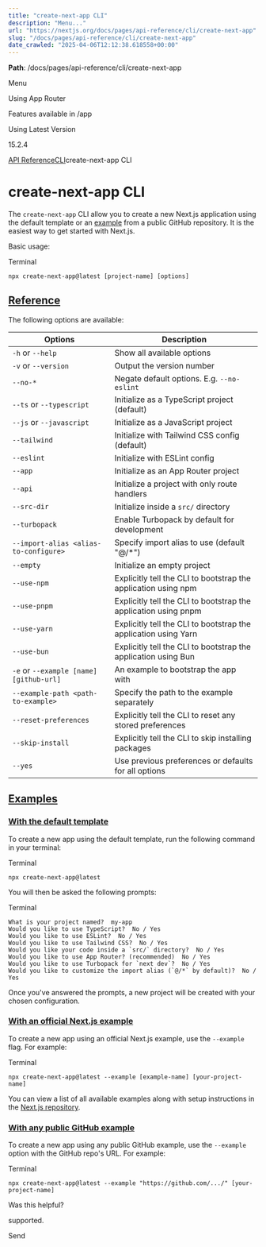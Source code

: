 ---
title: "create-next-app CLI"
description: "Menu..."
url: "https://nextjs.org/docs/pages/api-reference/cli/create-next-app"
slug: "/docs/pages/api-reference/cli/create-next-app"
date_crawled: "2025-04-06T12:12:38.618558+00:00"
---

**Path**: /docs/pages/api-reference/cli/create-next-app

Menu

Using App Router

Features available in /app

Using Latest Version

15.2.4

[API Reference](/docs/pages/api-reference)[CLI](/docs/pages/api-reference/cli)create-next-app CLI

# create-next-app CLI

The `create-next-app` CLI allow you to create a new Next.js application using the default template or an [example](https://github.com/vercel/next.js/tree/canary/examples) from a public GitHub repository. It is the easiest way to get started with Next.js.

Basic usage:

Terminal

```
npx create-next-app@latest [project-name] [options]
```

## [Reference](#reference)

The following options are available:

| Options | Description |
| --- | --- |
| `-h` or `--help` | Show all available options |
| `-v` or `--version` | Output the version number |
| `--no-*` | Negate default options. E.g. `--no-eslint` |
| `--ts` or `--typescript` | Initialize as a TypeScript project (default) |
| `--js` or `--javascript` | Initialize as a JavaScript project |
| `--tailwind` | Initialize with Tailwind CSS config (default) |
| `--eslint` | Initialize with ESLint config |
| `--app` | Initialize as an App Router project |
| `--api` | Initialize a project with only route handlers |
| `--src-dir` | Initialize inside a `src/` directory |
| `--turbopack` | Enable Turbopack by default for development |
| `--import-alias <alias-to-configure>` | Specify import alias to use (default "@/\*") |
| `--empty` | Initialize an empty project |
| `--use-npm` | Explicitly tell the CLI to bootstrap the application using npm |
| `--use-pnpm` | Explicitly tell the CLI to bootstrap the application using pnpm |
| `--use-yarn` | Explicitly tell the CLI to bootstrap the application using Yarn |
| `--use-bun` | Explicitly tell the CLI to bootstrap the application using Bun |
| `-e` or `--example [name] [github-url]` | An example to bootstrap the app with |
| `--example-path <path-to-example>` | Specify the path to the example separately |
| `--reset-preferences` | Explicitly tell the CLI to reset any stored preferences |
| `--skip-install` | Explicitly tell the CLI to skip installing packages |
| `--yes` | Use previous preferences or defaults for all options |

## [Examples](#examples)

### [With the default template](#with-the-default-template)

To create a new app using the default template, run the following command in your terminal:

Terminal

```
npx create-next-app@latest
```

You will then be asked the following prompts:

Terminal

```
What is your project named?  my-app
Would you like to use TypeScript?  No / Yes
Would you like to use ESLint?  No / Yes
Would you like to use Tailwind CSS?  No / Yes
Would you like your code inside a `src/` directory?  No / Yes
Would you like to use App Router? (recommended)  No / Yes
Would you like to use Turbopack for `next dev`?  No / Yes
Would you like to customize the import alias (`@/*` by default)?  No / Yes
```

Once you've answered the prompts, a new project will be created with your chosen configuration.

### [With an official Next.js example](#with-an-official-nextjs-example)

To create a new app using an official Next.js example, use the `--example` flag. For example:

Terminal

```
npx create-next-app@latest --example [example-name] [your-project-name]
```

You can view a list of all available examples along with setup instructions in the [Next.js repository](https://github.com/vercel/next.js/tree/canary/examples).

### [With any public GitHub example](#with-any-public-github-example)

To create a new app using any public GitHub example, use the `--example` option with the GitHub repo's URL. For example:

Terminal

```
npx create-next-app@latest --example "https://github.com/.../" [your-project-name]
```

Was this helpful?

supported.

Send